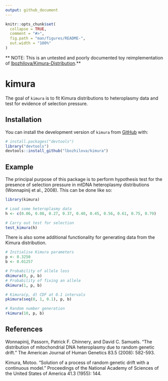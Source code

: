 ```yaml
---
output: github_document
---
```


<!-- README.md is generated from README.Rmd. Please edit that file -->

```r
knitr::opts_chunk$set(
  collapse = TRUE,
  comment = "#>",
  fig.path = "man/figures/README-",
  out.width = "100%"
)
```
** NOTE: This is an untested and poorly documented toy reimplementation of 
[lbozhilova/Kimura-Distribution](https://github.com/lbozhilova/Kimura-Distribution).**

# kimura

<!-- badges: start -->
<!-- badges: end -->

The goal of `kimura` is to fit Kimura distributions to heteroplasmy data and 
test for evidence of selection pressure.

## Installation

You can install the development version of `kimura` from [GitHub](https://github.com/) with:

``` r
# install.packages("devtools")
library("devtools")
devtools::install_github("lbozhilova/kimura")
```

## Example

The principal purpose of this package is to perform hypothesis test for the presence of selection pressure in
mtDNA heteroplasmy distributions (Wonnapinij et al., 2008). This can be done like so:

```r
library(kimura)

# Load some heteroplasmy data
h <- c(0.06, 0.08, 0.27, 0.37, 0.40, 0.45, 0.56, 0.61, 0.75, 0.79)

# Carry out test for selection 
test_kimura(h)
```

There is also some additional functionality for generating data from the Kimura distribution.

```r
# Initialise Kimura parameters
p <- 0.3250
b <- 0.01257

# Probability of allele loss
dkimura(0, p, b)
# Probability of fixing an allele
dkimura(1, p, b)

# Kimura(p, d) CDF at 0.1 intervals
pkimura(seq(0, 1, 0.1), p, b)

# Random number generation
rkimura(10, p, b)
```

## References

Wonnapinij, Passorn, Patrick F. Chinnery, and David C. Samuels. "The distribution of mitochondrial DNA heteroplasmy due to random genetic drift." The American Journal of Human Genetics 83.5 (2008): 582-593.

Kimura, Motoo. "Solution of a process of random genetic drift with a continuous model." Proceedings of the National Academy of Sciences of the United States of America 41.3 (1955): 144.
